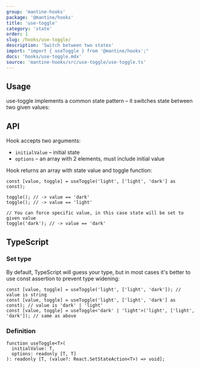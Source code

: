 ```yaml
---
group: 'mantine-hooks'
package: '@mantine/hooks'
title: 'use-toggle'
category: 'state'
order: 1
slug: /hooks/use-toggle/
description: 'Switch between two states'
import: "import { useToggle } from '@mantine/hooks';"
docs: 'hooks/use-toggle.mdx'
source: 'mantine-hooks/src/use-toggle/use-toggle.ts'
---
```



## Usage

use-toggle implements a common state pattern – it switches state between two given values:

<Demo data={HooksDemos.useToggleDemo} />

## API

Hook accepts two arguments:

- `initialValue` – initial state
- `options` – an array with 2 elements, must include initial value

Hook returns an array with state value and toggle function:

```tsx
const [value, toggle] = useToggle('light', ['light', 'dark'] as const);

toggle(); // -> value == 'dark'
toggle(); // -> value == 'light'

// You can force specific value, in this case state will be set to given value
toggle('dark'); // -> value == 'dark'
```

## TypeScript

### Set type

By default, TypeScript will guess your type, but in most cases it's better to use const assertion to prevent type widening:

```tsx
const [value, toggle] = useToggle('light', ['light', 'dark']); // value is string
const [value, toggle] = useToggle('light', ['light', 'dark'] as const); // value is 'dark' | 'light'
const [value, toggle] = useToggle<'dark' | 'light'>('light', ['light', 'dark']); // same as above
```

### Definition

```tsx
function useToggle<T>(
  initialValue: T,
  options: readonly [T, T]
): readonly [T, (value?: React.SetStateAction<T>) => void];
```

